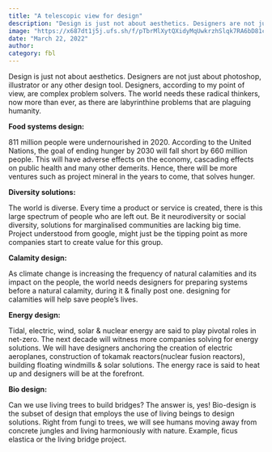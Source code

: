```yaml
---
title: "A telescopic view for design"
description: "Design is just not about aesthetics. Designers are not just about photoshop, illustrator or any other design tool."
image: "https://x687dt1j5j.ufs.sh/f/pTbrMlXytQXidyMqUwkrzhSlqk7RA6bD81c3ImFGwXMnpfJC"
date: "March 22, 2022"
author:
category: fbl
---
```


Design is just not about aesthetics. Designers are not just about photoshop, illustrator or any other design tool. Designers, according to my point of view, are complex problem solvers. The world needs these radical thinkers, now more than ever, as there are labyrinthine problems that are plaguing humanity.

**Food systems design:**

811 million people were undernourished in 2020. According to the United Nations, the goal of ending hunger by 2030 will fall short by 660 million people. This will have adverse effects on the economy, cascading effects on public health and many other demerits. Hence, there will be more ventures such as project mineral in the years to come, that solves hunger.

**Diversity solutions:**

The world is diverse. Every time a product or service is created, there is this large spectrum of people who are left out. Be it neurodiversity or social diversity, solutions for marginalised communities are lacking big time. Project understood from google, might just be the tipping point as more companies start to create value for this group.

**Calamity design:**

As climate change is increasing the frequency of natural calamities and its impact on the people, the world needs designers for preparing systems before a natural calamity, during it & finally post one. designing for calamities will help save people’s lives.

**Energy design:**

Tidal, electric, wind, solar & nuclear energy are said to play pivotal roles in net-zero. The next decade will witness more companies solving for energy solutions. We will have designers anchoring the creation of electric aeroplanes, construction of tokamak reactors(nuclear fusion reactors), building floating windmills & solar solutions. The energy race is said to heat up and designers will be at the forefront.

**Bio design:**

Can we use living trees to build bridges? The answer is, yes! Bio-design is the subset of design that employs the use of living beings to design solutions. Right from fungi to trees, we will see humans moving away from concrete jungles and living harmoniously with nature. Example, ficus elastica or the living bridge project.
